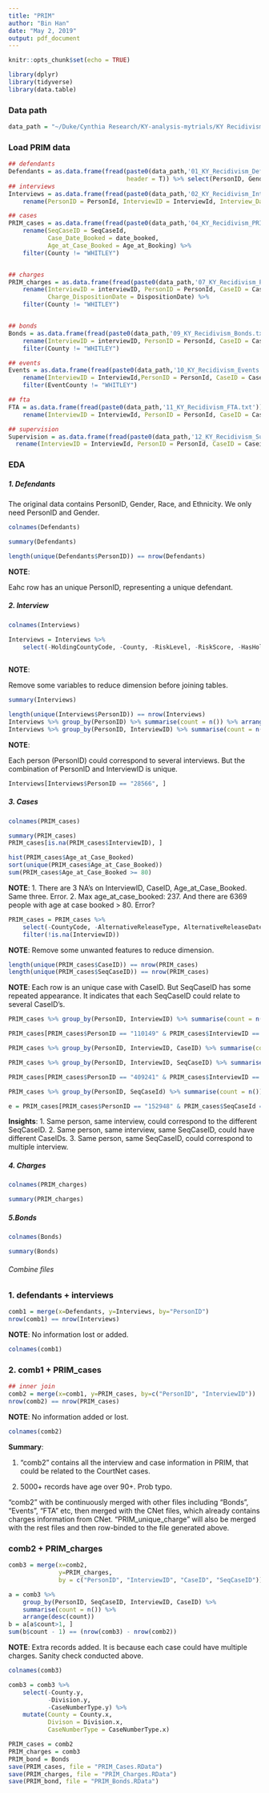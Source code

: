 ```yaml
---
title: "PRIM"
author: "Bin Han"
date: "May 2, 2019"
output: pdf_document
---
```


```r
knitr::opts_chunk$set(echo = TRUE)
```


```r
library(dplyr)
library(tidyverse)
library(data.table)
```

### Data path
```r
data_path = "~/Duke/Cynthia Research/KY-analysis-mytrials/KY Recidivism/KY data/"
```




### Load PRIM data

```r
## defendants
Defendants = as.data.frame(fread(paste0(data_path,'01_KY_Recidivism_Defendants.txt'), 
                                 header = T)) %>% select(PersonID, Gender)
## interviews
Interviews = as.data.frame(fread(paste0(data_path,'02_KY_Recidivism_Interviews.txt'))) %>% 
    rename(PersonID = PersonId, InterviewID = InterviewId, Interview_Date_Created = DateCreated)

## cases
PRIM_cases = as.data.frame(fread(paste0(data_path,'04_KY_Recidivism_PRIM_Cases.txt'))) %>%
    rename(SeqCaseID = SeqCaseId, 
           Case_Date_Booked = date_booked, 
           Age_at_Case_Booked = Age_at_Booking) %>%
    filter(County != "WHITLEY")


## charges
PRIM_charges = as.data.frame(fread(paste0(data_path,'07_KY_Recidivism_PRIM_Charges.txt'))) %>%
    rename(InterviewID = interviewID, PersonID = PersonId, CaseID = CaseId, 
           Charge_DispositionDate = DispositionDate) %>% 
    filter(County != "WHITLEY")


## bonds
Bonds = as.data.frame(fread(paste0(data_path,'09_KY_Recidivism_Bonds.txt'))) %>% 
    rename(InterviewID = interviewID, PersonID = PersonId, CaseID = CaseId)%>% 
    filter(County != "WHITLEY")

## events
Events = as.data.frame(fread(paste0(data_path,'10_KY_Recidivism_Events.txt'))) %>% 
    rename(InterviewID = InterviewId,PersonID = PersonId, CaseID = Caseid,SeqCaseID = SeqCaseid) %>% 
    filter(EventCounty != "WHITLEY")

## fta
FTA = as.data.frame(fread(paste0(data_path,'11_KY_Recidivism_FTA.txt'))) %>% 
    rename(InterviewID = InterviewId, PersonID = PersonId, CaseID = Caseid, SeqCaseID = SeqCaseid)

## supervision
Supervision = as.data.frame(fread(paste0(data_path,'12_KY_Recidivism_Supervision.txt'))) %>% 
  rename(InterviewID = InterviewId, PersonID = PersonId, CaseID = Caseid)
```





### EDA
##### 1. Defendants ################################################################################

The original data contains PersonID, Gender, Race, and Ethnicity. We only need PersonID and Gender.

```r
colnames(Defendants)
```

```r
summary(Defendants)
```

```r
length(unique(Defendants$PersonID)) == nrow(Defendants)
```

__NOTE__:

Eahc row has an unique PersonID, representing a unique defendant.





##### 2. Interview ################################################################################

```r
colnames(Interviews)
```

```r
Interviews = Interviews %>% 
    select(-HoldingCountyCode, -County, -RiskLevel, -RiskScore, -HasHolder, -PostedPrior) 
    
```

__NOTE__:

Remove some variables to reduce dimension before joining tables.


```r
summary(Interviews)
```

```r
length(unique(Interviews$PersonID)) == nrow(Interviews)
Interviews %>% group_by(PersonID) %>% summarise(count = n()) %>% arrange(desc(count))
Interviews %>% group_by(PersonID, InterviewID) %>% summarise(count = n()) %>% arrange(desc(count))
```

__NOTE__:

Each person (PersonID) could correspond to several interviews. But the combination of PersonID and InterviewID is unique.

```r
Interviews[Interviews$PersonID == "28566", ]
```







##### 3. Cases ################################################################################

```r
colnames(PRIM_cases)
```


```r
summary(PRIM_cases)
PRIM_cases[is.na(PRIM_cases$InterviewID), ]
```

```r
hist(PRIM_cases$Age_at_Case_Booked)
sort(unique(PRIM_cases$Age_at_Case_Booked))
sum(PRIM_cases$Age_at_Case_Booked >= 80)
```

__NOTE__:
1. There are 3 NA's on InterviewID, CaseID, Age_at_Case_Booked. Same three. Error.
2. Max age_at_case_booked: 237. And there are 6369 people with age at case booked > 80. Error?




```r
PRIM_cases = PRIM_cases %>% 
    select(-CountyCode, -AlternativeReleaseType, AlternativeReleaseDate, -Mcr, -McrDate) %>% 
    filter(!is.na(InterviewID))
```

__NOTE__:
Remove some unwanted features to reduce dimension.

```r
length(unique(PRIM_cases$CaseID)) == nrow(PRIM_cases)
length(unique(PRIM_cases$SeqCaseID)) == nrow(PRIM_cases)
```

__NOTE__:
Each row is an unique case with CaseID. But SeqCaseID has some repeated appearance. It indicates that each SeqCaseID could relate to several CaseID's.


```r
PRIM_cases %>% group_by(PersonID, InterviewID) %>% summarise(count = n()) %>% arrange(desc(count))
```

```r
PRIM_cases[PRIM_cases$PersonID == "110149" & PRIM_cases$InterviewID == "686821", ]
```

```r
PRIM_cases %>% group_by(PersonID, InterviewID, CaseID) %>% summarise(count = n()) %>% arrange(desc(count))
```

```r
PRIM_cases %>% group_by(PersonID, InterviewID, SeqCaseID) %>% summarise(count = n()) %>% arrange(desc(count))
```

```r
PRIM_cases[PRIM_cases$PersonID == "409241" & PRIM_cases$InterviewID == "1375331" & PRIM_cases$SeqCaseID == "1719208", ]
```

```r
PRIM_cases %>% group_by(PersonID, SeqCaseId) %>% summarise(count = n()) %>% arrange(desc(count))
```

```r
e = PRIM_cases[PRIM_cases$PersonID == "152948" & PRIM_cases$SeqCaseId == "913837", ]
```


__Insights__:
1. Same person, same interview, could correspond to the different SeqCaseID.
2. Same person, same interview, same SeqCaseID, could have different CaseIDs.
3. Same person, same SeqCaseID, could correspond to multiple interview.





##### 4. Charges ################################################################################

```r
colnames(PRIM_charges)
```

```r
summary(PRIM_charges)
```









##### 5.Bonds ################################################################################
```r
colnames(Bonds)
```

```r
summary(Bonds)
```







###### Combine files ########################################################################

### 1. defendants + interviews
```r
comb1 = merge(x=Defendants, y=Interviews, by="PersonID")
nrow(comb1) == nrow(Interviews)
```

__NOTE__:
No information lost or added. 

```r
colnames(comb1)
```








### 2. comb1 + PRIM_cases
```r
## inner join
comb2 = merge(x=comb1, y=PRIM_cases, by=c("PersonID", "InterviewID"))
nrow(comb2) == nrow(PRIM_cases)
```

__NOTE__:
No information added or lost.


```r
colnames(comb2)
```

__Summary__:

1. "comb2" contains all the interview and case information in PRIM, that could be related to the CourtNet cases.

2. 5000+ records have age over 90+. Prob typo.

"comb2" with be continuously merged with other files including "Bonds", "Events", "FTA" etc, then merged with the CNet files, which already contains charges information from CNet. "PRIM_unique_charge" will also be merged with the rest files and then row-binded to the file generated above.


### comb2 + PRIM_charges
```r
comb3 = merge(x=comb2, 
              y=PRIM_charges,
              by = c("PersonID", "InterviewID", "CaseID", "SeqCaseID"))
```

```r
a = comb3 %>% 
    group_by(PersonID, SeqCaseID, InterviewID, CaseID) %>% 
    summarise(count = n()) %>% 
    arrange(desc(count))
b = a[a$count>1, ]
sum(b$count - 1) == (nrow(comb3) - nrow(comb2))
```

__NOTE__: Extra records added. It is because each case could have multiple charges. Sanity check conducted above.

```r
colnames(comb3)
```

```r
comb3 = comb3 %>% 
    select(-County.y,
           -Division.y,
           -CaseNumberType.y) %>% 
    mutate(County = County.x,
           Divison = Division.x,
           CaseNumberType = CaseNumberType.x)
```



```r
PRIM_cases = comb2
PRIM_charges = comb3
PRIM_bond = Bonds
save(PRIM_cases, file = "PRIM_Cases.RData")
save(PRIM_charges, file = "PRIM_Charges.RData")
save(PRIM_bond, file = "PRIM_Bonds.RData")
```


